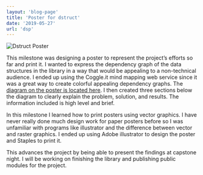```yaml
---
layout: 'blog-page'
title: 'Poster for dstruct'
date: '2019-05-27'
url: 'dsp'
---
```


<div className="flex justify-center content-center text-center">
	<Image
		src="/files/blog/dstruct-poster/dstruct-poster.png"
		alt="Dstruct Poster"
		width={600}
		height={300}
	/>
</div>

This milestone was designing a poster to represent the project’s efforts so far and print it. I wanted to express the dependency graph of the data structures in the library in a way that would be appealing to a non-technical audience. I ended up using the Coggle.it mind mapping web service since it was a great way to create colorful appealing dependency graphs. The [diagram on the poster is located here](https://coggle.it/diagram/5381714d370cca181d000d0a/faf668ad19902720d816b76fa3a7c46ea1dba0aa929920da23643b6e3abb4dbe). I then created three sections below the diagram to clearly explain the problem, solution, and results. The information included is high level and brief.

In this milestone I learned how to print posters using vector graphics. I have never really done much design work for paper posters before so I was unfamiliar with programs like illustrator and the difference between vector and raster graphics. I ended up using Adobe illustrator to design the poster and Staples to print it.

This advances the project by being able to present the findings at capstone night. I will be working on finishing the library and publishing public modules for the project.
